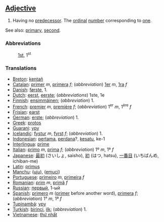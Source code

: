 ==[[Adjective]]==

# Having no [[predecessor]]. The [[ordinal]] [[number]] corresponding to [[one]].

See also: [[primary]], [[second]].

===Abbreviations===
:[[1st]], 1<sup>st</sup>

===Translations===

*[[Breton]]: [[kentañ]]
*[[Catalan]]: [[primer]] ''m'', [[primera]] ''f''; (''abbreviation'') [[1er]] ''m'', [[1ra]] ''f''
*[[Danish]]: [[første]], 1.
*[[Dutch]]: [[eerst]], [[eerste]]; (''abbreviations'') 1ste, 1e
*[[Finnish]]: [[ensimmäinen]]; (''abbreviation'') 1.
*[[French]]: [[premier]] ''m'', [[première]] ''f''; (''abbreviation'') 1<sup>er</sup> ''m'', 1<sup>ère</sup> ''f''
*[[Frisian]]: [[earst]]
*[[German]]: [[erste]]; (''abbreviation'') 1.
*[[Greek]]: [[protos]]
*[[Guarani]]: [[ypy]]
*[[Icelandic]]: [[fystur]] ''m'', [[fyrst]] ''f''; (''abbreviation'') 1.
*[[Indonesian]]: [[pertama]], [[perdana]]?, [[kesatu]], ke-1
*[[Interlingua]]: [[prime]]
*[[Italian]]: [[primo]] ''m'', [[prima]] ''f''; (''abbreviation'') 1º ''m'', 1ª ''f''
*[[Japanese]]: [[最初]] (さいしょ, saisho), [[初]] (はつ, hatsu), [[一番目]] (いちばんめ, ichiban-me)
*[[Latin]]: [[primus]]
*[[Manchu]]: ([[uju]]), ([[emuci]])
*[[Portuguese]]: [[primeiro]] ''m'', [[primeira]] ''f''
*[[Romanian]]: [[prim]] ''m'', [[primă]] ''f''
*[[Russian]]: [[первый]], 1-ый
*[[Spanish]]: [[primero]] ''m'' ([[primer]] before another word), [[primera]] ''f''; (''abbreviation'') 1° ''m'', 1ª ''f''
*[[Tupinambá]]: [[ypy]]
*[[Turkish]]: [[birinci]], [[ilk]]; (''abbreviation'') 1.
*[[Vietnamese]]: [[thứ nhất]]